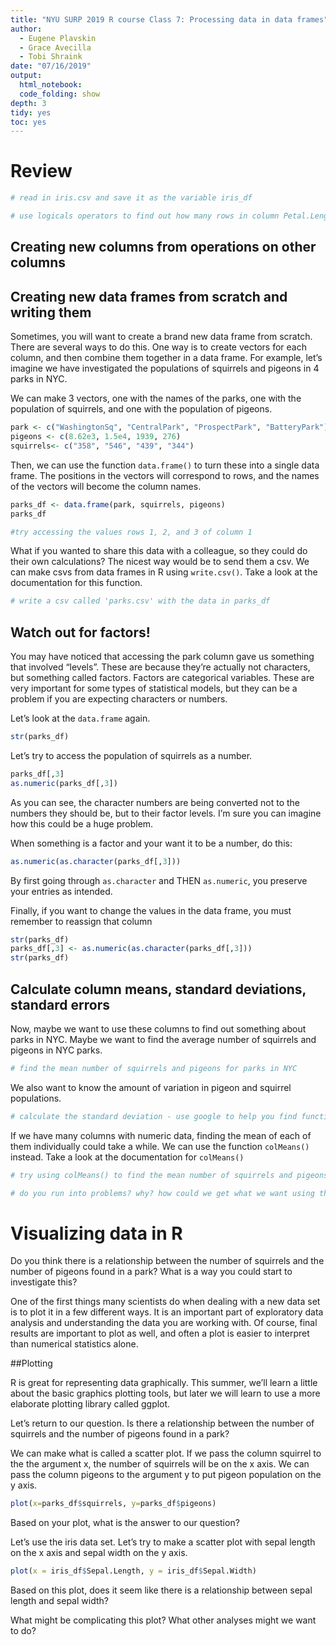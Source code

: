```yaml
---
title: "NYU SURP 2019 R course Class 7: Processing data in data frames"
author:
  - Eugene Plavskin
  - Grace Avecilla
  - Tobi Shraink
date: "07/16/2019"
output:
  html_notebook:
  code_folding: show
depth: 3
tidy: yes
toc: yes
---
```


# Review
```r
# read in iris.csv and save it as the variable iris_df

# use logicals operators to find out how many rows in column Petal.Length are less than or equal to 5
```

## Creating new columns from operations on other columns




## Creating new data frames from scratch and writing them

Sometimes, you will want to create a brand new data frame from scratch. There are several ways to do this. One way is to create vectors for each column, and then combine them together in a data frame. For example, let's imagine we have investigated the populations of squirrels and pigeons in 4 parks in NYC.

We can make 3 vectors, one with the names of the parks, one with the population of squirrels, and one with the population of pigeons. 
```r
park <- c("WashingtonSq", "CentralPark", "ProspectPark", "BatteryPark")
pigeons <- c(8.62e3, 1.5e4, 1939, 276)
squirrels<- c("358", "546", "439", "344")
```
Then, we can use the function `data.frame()` to turn these into a single data frame. The positions in the vectors will correspond to rows, and the names of the vectors will become the column names.
```r
parks_df <- data.frame(park, squirrels, pigeons)
parks_df
```

```r
#try accessing the values rows 1, 2, and 3 of column 1
```

What if you wanted to share this data with a colleague, so they could do their own calculations? The nicest way would be to send them a csv. We can make csvs from data frames in R using `write.csv()`. Take a look at the documentation for this function.

```r
# write a csv called 'parks.csv' with the data in parks_df
```


## Watch out for factors!
You may have noticed that accessing the park column gave us something that involved "levels". These are because they're actually not characters, but something called factors. Factors are categorical variables. These are very important for some types of statistical models, but they can be a problem if you are expecting characters or numbers.

Let's look at the `data.frame` again.
```r
str(parks_df)
```

Let's try to access the population of squirrels as a number.

```r
parks_df[,3]
as.numeric(parks_df[,3])
```

As you can see, the character numbers are being converted not to the numbers they should be, but to their factor levels. I'm sure you can imagine how this could be a huge problem.

When something is a factor and your want it to be a number, do this:

```r
as.numeric(as.character(parks_df[,3])) 
```

By first going through `as.character` and THEN `as.numeric`, you
preserve your entries as intended.

Finally, if you want to change the values in the data frame, you must remember to reassign that column

```r
str(parks_df)
parks_df[,3] <- as.numeric(as.character(parks_df[,3])) 
str(parks_df)
```

## Calculate column means, standard deviations, standard errors

Now, maybe we want to use these columns to find out something about parks in NYC. Maybe we want to find the average number of squirrels and pigeons in NYC parks.

```r
# find the mean number of squirrels and pigeons for parks in NYC
```

We also want to know the amount of variation in pigeon and squirrel populations.

```r
# calculate the standard deviation - use google to help you find functions
```

If we have many columns with numeric data, finding the mean of each of them individually could take a while. We can use the function `colMeans()` instead. Take a look at the documentation for `colMeans()`

```r
# try using colMeans() to find the mean number of squirrels and pigeons for parks in NYC

# do you run into problems? why? how could we get what we want using this function?
```


# Visualizing data in R

Do you think there is a relationship between the number of squirrels and the number of pigeons found in a park?
What is a way you could start to investigate this?  


One of the first things many scientists do when dealing with a new data set is to plot it in a few different ways. It is an important part of exploratory data analysis and understanding the data you are working with. Of course, final results are important to plot as well, and often a plot is easier to interpret than numerical statistics alone.

##Plotting

R is great for representing data graphically. This summer,
we'll learn a little about the basic graphics plotting tools, but later we will learn to use a more elaborate plotting library called ggplot.

Let's return to our question. Is there a relationship between the number of squirrels and the number of pigeons found in a park?   

We can make what is called a scatter plot. If we pass the column squirrel to the the argument x, the number of squirrels will be on the x axis. We can pass the column pigeons to the argument y to put pigeon population on the y axis.

```r
plot(x=parks_df$squirrels, y=parks_df$pigeons)
```

Based on your plot, what is the answer to our question?

Let's use the iris data set. Let's try to make a scatter plot with sepal length on the x axis and sepal width on the y axis.
```r
plot(x = iris_df$Sepal.Length, y = iris_df$Sepal.Width)
```

Based on this plot, does it seem like there is a relationship between sepal length and sepal width?  

What might be complicating this plot? What other analyses might we want to do?


